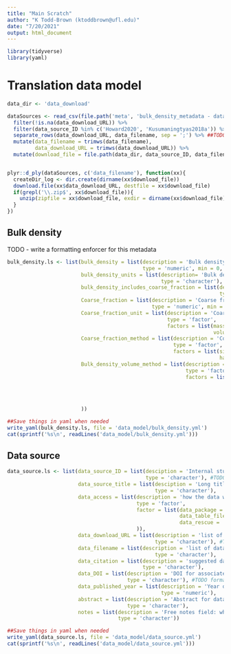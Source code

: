 ```yaml
---
title: "Main Scratch"
author: "K Todd-Brown (ktoddbrown@ufl.edu)"
date: "7/20/2021"
output: html_document
---
```


```r
library(tidyverse)
library(yaml)
```



# Translation data model

```r
data_dir <- 'data_download'

dataSources <- read_csv(file.path('meta', 'bulk_density_metadata - data_source_v2.csv')) %>%
  filter(!is.na(data_download_URL)) %>%
  filter(data_source_ID %in% c('Howard2020', 'Kusumaningtyas2018a')) %>%
  separate_rows(data_download_URL, data_filename, sep = ';') %>% ##TODO Ensure the same number of ; in both columns
  mutate(data_filename = trimws(data_filename),
         data_download_URL = trimws(data_download_URL)) %>%
  mutate(download_file = file.path(data_dir, data_source_ID, data_filename))


plyr::d_ply(dataSources, c('data_filename'), function(xx){
  createDir_log <- dir.create(dirname(xx$download_file))
  download.file(xx$data_download_URL, destfile = xx$download_file)
  if(grepl('\\.zip$', xx$download_file)){
    unzip(zipfile = xx$download_file, exdir = dirname(xx$download_file))
  }
})


```

## Bulk density

TODO
  - write a formatting enforcer for this metadata

```r
bulk_density.ls <- list(bulk_density = list(description = 'Bulk density - dry soil to volume ratio, specify inclusion of coarse fraction in data', 
                                            type = 'numeric', min = 0, max = Inf),                        
                        bulk_density_units = list(description= 'Bulk density unit [mass per volume]', 
                                                  type = 'character'),
                        bulk_density_includes_coarse_fraction = list(description = 'Flags inclusion of coarse fraction in bulk density value',
                                                                     type = 'logical'),
                        Coarse_fraction = list(description = 'Coarse fraction', 
                                               type = 'numeric', min = 0, max = 1),
                        Coarse_fraction_unit = list(description = 'Coarse fraction unit', 
                                                    type = 'factor', 
                                                    factors = list(mass_ratio = 'ratio of coarse fraction mass to whole soil mass [common]', 
                                                                   volume_ratio = 'ratio of coarse fraction volume to whole soil volume [rare]')),
                        Coarse_fraction_method = list(description = 'Coarse fraction separation methods', 
                                                      type = 'factor', 
                                                      factors = list(sieve_2mm = ' >2mm sieve size [common]', 
                                                                     hand_picked = 'hand picked large partices (ex roots, and rocks), generally peats [rare]')),
                        Bulk_density_volume_method = list(description = 'Bulk density volume method', 
                                                          type = 'factor',
                                                          factors = list(geometric_volume = 'Volume by extracted slice or core geometry.',
                                                                         compliant_cavity = 'Fill hole with material of known density',
                                                                         clod = 'Volume by displacement of soil mass.',
                                                                         auger_cores = 'Internal core volume of an auger core',
                                                                         imaged_volume = '3D scan for volume of soil clod')
                        ))
```

```r
##Save things in yaml when needed
write_yaml(bulk_density.ls, file = 'data_model/bulk_density.yml')
cat(sprintf('%s\n', readLines('data_model/bulk_density.yml')))
```

## Data source

```r
data_source.ls <- list(data_source_ID = list(desciption = 'Internal study identifier; convention [FirstAuthorLastName-GroupName][Year][abc] ex Yamshito2015a',
                                             type = 'character'), #TODO formatting check here?
                       data_source_title = list(desciption = 'Long title of data source',
                                                type = 'character'),
                       data_access = list(description = 'how the data was accessed',
                                          type = 'factor',
                                          factor = list(data_package = 'download as a data package zip file including metadata and data tables, could include paper as well',
                                                        data_table_files = 'download as individual data tables with one header row regular structure. Possible meta information in header defined as /* */ from pangaea',
                                                        data_rescue = 'manual or scripted extraction needed from a scanned document or non-regular table'
                                          )),
                       data_download_URL = list(description = 'list of for data download, as ; seperated list',
                                                type = 'character'), #TODO formatting check here?
                       data_filename = list(description = 'list of data file names that match the data downloads',
                                                type = 'character'),
                       data_citation = list(description = 'suggested data citation',
                                            type = 'character'),
                       data_DOI = list(description = 'DOI for associated data object',
                                       type = 'character'), #TODO formatting check
                       data_published_year = list(description = 'Year data was published [Common Era]',
                                                  type = 'numeric'),
                       abstract = list(description = 'Abstract for data citation',
                                       type = 'character'),
                       notes = list(description = 'Free notes field: why this data source was selected,list of data variables, keywords, and associated publications',
                                    type = 'character'))
```

```r
##Save things in yaml when needed
write_yaml(data_source.ls, file = 'data_model/data_source.yml')
cat(sprintf('%s\n', readLines('data_model/data_source.yml')))
```

